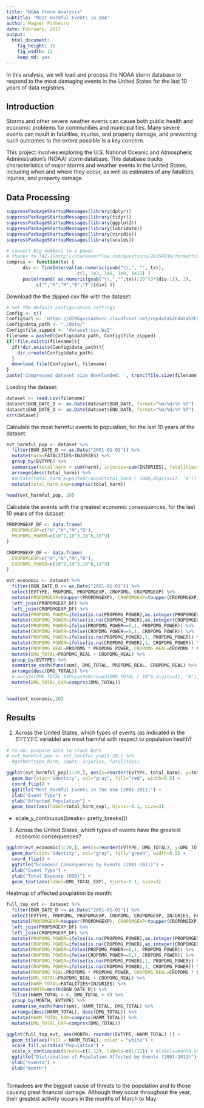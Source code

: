```yaml
---
title: "NOAA Storm Analysis"
subtitle: "Most Harmful Events in USA"
author: Wagner Pinheiro
date: February, 2017
output: 
  html_document: 
    fig_height: 10
    fig_width: 12
    keep_md: yes
---
```


In this analysis, we will load and process the NOAA storm database to respond to the most damaging events in the United States for the last 10 years of data registries.

## Introduction

Storms and other severe weather events can cause both public health and economic problems for communities and municipalities. Many severe events can result in fatalities, injuries, and property damage, and preventing such outcomes to the extent possible is a key concern.

This project involves exploring the U.S. National Oceanic and Atmospheric Administration's (NOAA) storm database. This database tracks characteristics of major storms and weather events in the United States, including when and where they occur, as well as estimates of any fatalities, injuries, and property damage.

## Data Processing


```r
suppressPackageStartupMessages(library(dplyr))
suppressPackageStartupMessages(library(tidyr))
suppressPackageStartupMessages(library(ggplot2))
suppressPackageStartupMessages(library(lubridate))
suppressPackageStartupMessages(library(viridis))
suppressPackageStartupMessages(library(scales))

# convert big numbers to a power
# thanks to [42-](http://stackoverflow.com/questions/28159936/formatting-large-currency-or-dollar-values-to-millions-billions)
comprss <- function(tx) { 
      div <- findInterval(as.numeric(gsub("\\,", "", tx)), 
                          c(1, 1e3, 1e6, 1e9, 1e12) )
      paste(round( as.numeric(gsub("\\,","",tx))/10^(3*(div-1)), 2), 
           c("","K","M","B","T")[div] )}
```

Download the the zipped csv file with the dataset:
```r
# Set the default configuration settings
Config <- c()
Config$url <- 'https://d396qusza40orc.cloudfront.net/repdata%2Fdata%2FStormData.csv.bz2'
Config$data_path <- "./data/"
Config$file_zipped <- 'dataset.csv.bz2'
filename = paste0(Config$data_path, Config$file_zipped)
if(!file.exists(filename)){
  if(!dir.exists(Config$data_path)){
    dir.create(Config$data_path)
  }
  download.file(Config$url, filename)
}
paste('Compressed dataset size downloaded: ', trunc(file.size(filename) / (1024 ^ 2)), 'MB')
```

Loading the dataset:
```r
dataset <- read.csv(filename)
dataset$BGN_DATE_D <- as.Date(dataset$BGN_DATE, format="%m/%d/%Y %T")
dataset$END_DATE_D <- as.Date(dataset$END_DATE, format="%m/%d/%Y %T")
str(dataset)
```

Calculate the most harmful events to population, for the last 10 years of the dataset:
```r

evt_harmful_pop <- dataset %>%
  filter(BGN_DATE_D >= as.Date("2001-01-01")) %>%
  mutate(harm=FATALITIES+INJURIES) %>%
  group_by(EVTYPE) %>%
  summarise(total_harm = sum(harm), injuries=sum(INJURIES), fatalities=sum(FATALITIES)) %>%
  arrange(desc(total_harm)) %>%
  #mutate(total_harm_k=paste0(round(total_harm / 1000,digits=1), 'K'))
  mutate(total_harm_exp=comprss(total_harm))
  
head(evt_harmful_pop, 20)
```

Calculate the events with the greatest economic consequences, for the last 10 years of the dataset:


```r

PROPDMGEXP_DF <- data.frame(
  PROPDMGEXP=c("H","K","M","B"),
  PROPDMG_POWER=c(10^2,10^3,10^6,10^9)
)

CROPDMGEXP_DF <- data.frame(
  CROPDMGEXP=c("H","K","M","B"),
  CROPDMG_POWER=c(10^2,10^3,10^6,10^9)
)

evt_economic <- dataset %>%
  filter(BGN_DATE_D >= as.Date("2001-01-01")) %>%
  select(EVTYPE, PROPDMG, PROPDMGEXP, CROPDMG, CROPDMGEXP) %>%
  mutate(PROPDMGEXP=toupper(PROPDMGEXP), CROPDMGEXP=toupper(CROPDMGEXP)) %>%
  left_join(PROPDMGEXP_DF) %>%
  left_join(CROPDMGEXP_DF) %>%
  mutate(PROPDMG_POWER=ifelse(is.na(PROPDMG_POWER),as.integer(PROPDMGEXP), PROPDMG_POWER)) %>%
  mutate(CROPDMG_POWER=ifelse(is.na(CROPDMG_POWER),as.integer(CROPDMGEXP), CROPDMG_POWER)) %>%
  mutate(PROPDMG_POWER=ifelse(PROPDMG_POWER==0,1, PROPDMG_POWER)) %>%
  mutate(CROPDMG_POWER=ifelse(CROPDMG_POWER==0,1, CROPDMG_POWER)) %>%
  mutate(PROPDMG_POWER=ifelse(is.na(PROPDMG_POWER),1, PROPDMG_POWER)) %>%
  mutate(CROPDMG_POWER=ifelse(is.na(CROPDMG_POWER),1, CROPDMG_POWER)) %>%
  mutate(PROPDMG_REAL=PROPDMG * PROPDMG_POWER, CROPDMG_REAL=CROPDMG * CROPDMG_POWER) %>%
  mutate(DMG_TOTAL=PROPDMG_REAL + CROPDMG_REAL) %>%
  group_by(EVTYPE) %>%
  summarise_each(funs(sum), DMG_TOTAL, PROPDMG_REAL, CROPDMG_REAL) %>%
  arrange(desc(DMG_TOTAL)) %>%
  # mutate(DMG_TOTAL_EXP=paste0(round(DMG_TOTAL / 10^6,digits=1), 'M'))
  mutate(DMG_TOTAL_EXP=comprss(DMG_TOTAL))


head(evt_economic,20)
```



## Results

1. Across the United States, which types of events (as indicated in the 𝙴𝚅𝚃𝚈𝙿𝙴 variable) are most harmful with respect to population health?

```r
# to-do: prepare data to stack bars
# evt_harmful_pop <- evt_harmful_pop[1:20,] %>%
  #gather(type_harm, count, injuries, fatalities)

ggplot(evt_harmful_pop[1:20,], aes(x=reorder(EVTYPE, total_harm), y=total_harm)) +
  geom_bar(stat='identity', col="gray", fill="red", width=0.5) +
  coord_flip() + 
  ggtitle("Most Harmful Events in the USA (2001-2011)") +
  xlab("Event Type") + 
  ylab("Affected Population") + 
  geom_text(aes(label=total_harm_exp), hjust=-0.1, size=3)
```

 +
  scale_y_continuous(breaks= pretty_breaks())
1. Across the United States, which types of events have the greatest economic consequences?

```r
ggplot(evt_economic[1:20,], aes(x=reorder(EVTYPE, DMG_TOTAL), y=DMG_TOTAL)) +
  geom_bar(stat='identity', col="gray", fill="green", width=0.5) +
  coord_flip() + 
  ggtitle("Economic Consequences by Events (2001-2011)") +
  xlab("Event Type") + 
  ylab("Total Expense (USD)") + 
  geom_text(aes(label=DMG_TOTAL_EXP), hjust=-0.1, size=3)
```

Heatmap of affected pouplation by month:

```r

full_top_evt <- dataset %>%
  filter(BGN_DATE_D >= as.Date("2001-01-01")) %>%
  select(EVTYPE, PROPDMG, PROPDMGEXP, CROPDMG, CROPDMGEXP, INJURIES, FATALITIES, BGN_DATE_D) %>%
  mutate(PROPDMGEXP=toupper(PROPDMGEXP), CROPDMGEXP=toupper(CROPDMGEXP)) %>%
  left_join(PROPDMGEXP_DF) %>%
  left_join(CROPDMGEXP_DF) %>%
  mutate(PROPDMG_POWER=ifelse(is.na(PROPDMG_POWER),as.integer(PROPDMGEXP), PROPDMG_POWER)) %>%
  mutate(CROPDMG_POWER=ifelse(is.na(CROPDMG_POWER),as.integer(CROPDMGEXP), CROPDMG_POWER)) %>%
  mutate(PROPDMG_POWER=ifelse(PROPDMG_POWER==0,1, PROPDMG_POWER)) %>%
  mutate(CROPDMG_POWER=ifelse(CROPDMG_POWER==0,1, CROPDMG_POWER)) %>%
  mutate(PROPDMG_POWER=ifelse(is.na(PROPDMG_POWER),1, PROPDMG_POWER)) %>%
  mutate(CROPDMG_POWER=ifelse(is.na(CROPDMG_POWER),1, CROPDMG_POWER)) %>%
  mutate(PROPDMG_REAL=PROPDMG * PROPDMG_POWER, CROPDMG_REAL=CROPDMG * CROPDMG_POWER) %>%
  mutate(DMG_TOTAL=PROPDMG_REAL + CROPDMG_REAL) %>%
  mutate(HARM_TOTAL=FATALITIES+INJURIES) %>%
  mutate(MONTH=month(BGN_DATE_D)) %>%
  filter(HARM_TOTAL > 0, DMG_TOTAL > 0) %>%
  group_by(MONTH, EVTYPE) %>%
  summarise_each(funs(sum), HARM_TOTAL, DMG_TOTAL) %>%
  arrange(desc(HARM_TOTAL), desc(DMG_TOTAL)) %>%
  mutate(HARM_TOTAL_EXP=comprss(HARM_TOTAL)) %>%
  mutate(DMG_TOTAL_EXP=comprss(DMG_TOTAL))

ggplot(full_top_evt, aes(MONTH, reorder(EVTYPE,-HARM_TOTAL) )) +
  geom_tile(aes(fill = HARM_TOTAL), color = "white") +
  scale_fill_viridis("Population") +
  scale_x_continuous(breaks=c(1:12), labels=c(1:12)) + #labels=month.name
  ggtitle("Distribution of Population Affected by Events (2001-2011)")+
  ylab("events") +
  xlab("month")
  
```


Tornadoes are the biggest cause of threats to the population and to those causing great financial damage. Although they occur throughout the year, their greatest activity occurs in the months of March to May.